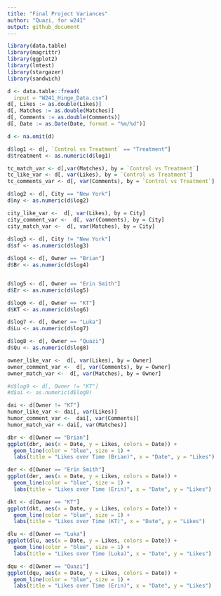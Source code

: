 ```yaml
---
title: "Final Project Variances"
author: "Quazi, for w241"
output: github_document
---
```


```r
library(data.table)
library(magrittr)
library(ggplot2)
library(lmtest)
library(stargazer)
library(sandwich)

```

```r
d <- data.table::fread(
  input = "W241_Hinge_Data.csv")
d[, Likes := as.double(Likes)]
d[, Matches := as.double(Matches)]
d[, Comments := as.double(Comments)]
d[, Date := as.Date(Date, format = "%m/%d")]
```

```r
d <- na.omit(d)
```

```r
d$log1 <- d[, `Control vs Treatment` == "Treatment"]
d$treatment <- as.numeric(d$log1)

tc_match_var <- d[,var(Matches), by = `Control vs Treatment`]
tc_like_var <- d[, var(Likes), by = `Control vs Treatment`]
tc_comments_var <- d[, var(Comments), by = `Control vs Treatment`]


```

```r
d$log2 <- d[, City == "New York"]
d$ny <- as.numeric(d$log2)

city_like_var <-  d[, var(Likes), by = City]
city_comment_var <-  d[, var(Comments), by = City]
city_match_var <-  d[, var(Matches), by = City]
  
d$log3 <- d[, City != "New York"]
d$sf <- as.numeric(d$log3)

```

```r
d$log4 <- d[, Owner == "Brian"]
d$Br <- as.numeric(d$log4)


d$log5 <- d[, Owner == "Erin Smith"]
d$Er <- as.numeric(d$log5)

d$log6 <- d[, Owner == "KT"]
d$KT <- as.numeric(d$log6)

d$log7 <- d[, Owner == "Luka"]
d$Lu <- as.numeric(d$log7)

d$log8 <- d[, Owner == "Quazi"]
d$Qu <- as.numeric(d$log8)

owner_like_var <-  d[, var(Likes), by = Owner]
owner_comment_var <-  d[, var(Comments), by = Owner]
owner_match_var <-  d[, var(Matches), by = Owner]


```

```r
#d$log9 <- d[, Owner != "KT"]
#d$ai <- as.numeric(d$log9)

dai <- d[Owner != "KT"]
humor_like_var <- dai[, var(Likes)]
humor_comment_var <-  dai[, var(Comments)]
humor_match_var <- dai[, var(Matches)]


```

```r
dbr <- d[Owner == "Brian"]
ggplot(dbr, aes(x = Date, y = Likes, colors = Date)) +
  geom_line(color = "blue", size = 1) +
  labs(title = "Likes over Time (Brian)", x = "Date", y = "Likes")
```

```r
der <- d[Owner == "Erin Smith"]
ggplot(der, aes(x = Date, y = Likes, colors = Date)) +
  geom_line(color = "blue", size = 1) +
  labs(title = "Likes over Time (Erin)", x = "Date", y = "Likes")
```

```r
dkt <- d[Owner == "KT"]
ggplot(dkt, aes(x = Date, y = Likes, colors = Date)) +
  geom_line(color = "blue", size = 1) +
  labs(title = "Likes over Time (KT)", x = "Date", y = "Likes")
```

```r
dlu <- d[Owner == "Luka"]
ggplot(dlu, aes(x = Date, y = Likes, colors = Date)) +
  geom_line(color = "blue", size = 1) +
  labs(title = "Likes over Time (Luka)", x = "Date", y = "Likes")
```

```r
dqu <- d[Owner == "Quazi"]
ggplot(dqu, aes(x = Date, y = Likes, colors = Date)) +
  geom_line(color = "blue", size = 1) +
  labs(title = "Likes over Time (Erin)", x = "Date", y = "Likes")
```